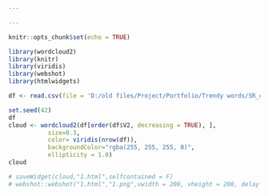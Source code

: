 ---

---

```{r setup, include=FALSE}
knitr::opts_chunk$set(echo = TRUE)
```


```{r pressure, echo=FALSE}
library(wordcloud2)
library(knitr)
library(viridis)
library(webshot)
library(htmlwidgets)

df <- read.csv(file = 'D:/old files/Project/Portfolio/Trendy words/SR_c.csv', header=FALSE)

set.seed(42)
df
cloud <- wordcloud2(df[order(df$V2, decreasing = TRUE), ],
           size=0.3,
           color= viridis(nrow(df)),
           backgroundColor="rgba(255, 255, 255, 0)",
           ellipticity = 1.0)
cloud

# saveWidget(cloud,"1.html",selfcontained = F)
# webshot::webshot("1.html","1.png",vwidth = 200, vheight = 200, delay =10)


```



